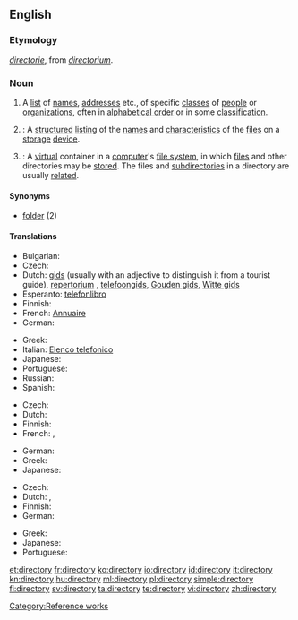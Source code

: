 {{wikipedia}}
==English==

===Etymology===
{{etyl|enm}} ''[[directorie]]'', from {{etyl|ML.}} ''[[directorium]]''.

===Noun===
{{en-noun|directories}}

# A [[list]] of [[name]]s, [[address]]es etc., of specific [[class]]es of [[people]] or [[organization]]s, often in [[alphabetical order]] or in some [[classification]].
# {{computing}}: A [[structured]] [[listing]] of the [[name]]s and [[characteristic]]s of the [[file]]s on a [[storage]] [[device]].
# {{computing}}: A [[virtual]] container in a [[computer]]'s [[file system]], in which [[file]]s and other directories may be [[store]]d. The files and [[subdirectory|subdirectories]] in a directory are usually [[related]].

====Synonyms====
* [[folder]] (2)

====Translations====
{{trans-top|list of names, addresses etc.}}
* Bulgarian: {{t|bg|указател|m}}
* Czech: {{t-|cs|adresář|m}}
* Dutch: [[gids]] {{m}} (usually with an adjective to distinguish it from a tourist guide), [[repertorium]] {{n}}, [[telefoongids]], [[Gouden gids]], [[Witte gids]]
* Esperanto: [[telefonlibro]]
* Finnish: {{t+|fi|hakemisto}}
* French: [[Annuaire]]
* German: {{t+|de|Verzeichnis|n}}
{{trans-mid}}
* Greek: {{t+|el|κατάλογος|m|tr=katálogos}}
* Italian: [[Elenco telefonico]]
* Japanese: {{t-|ja|一覧|tr=ichiran}}
* Portuguese: {{t+|pt|diretório}}
* Russian: {{t+|ru|таблица|f}}
* Spanish: {{t-|es|directorio|m}}
{{trans-bottom}}

{{trans-top|structured listing of files}}
* Czech: {{t-|cs|adresář|m}}
* Dutch: {{t+|nl|lijst|f}}
* Finnish: {{t+|fi|hakemisto}}
* French: {{t+|fr|dossier|m}},  {{t+|fr|répertoire|m}}
{{trans-mid}}
* German: {{t+|de|Verzeichnis|n}}
* Greek: {{t+|el|κατάλογος|m|tr=katálogos}}
* Japanese: {{t+|ja|ディレクトリ|tr=dhirekutori}}
{{trans-bottom}}

{{trans-top|simulated folder}}
* Czech: {{t-|cs|adresář|m}}
* Dutch: {{t+|nl|folder|m}}, {{t+|nl|map|f}}
* Finnish: {{t+|fi|kansio}}
* German: {{t+|de|Ordner|m}}
{{trans-mid}}
* Greek: {{t+|el|κατάλογος|m|tr=katálogos}}
* Japanese: {{t+|ja|ディレクトリ|tr=dhirekutori}}
* Portuguese: {{t+|pt|diretório}}
{{trans-bottom}}

[[Category:Reference works]]

[[et:directory]]
[[fr:directory]]
[[ko:directory]]
[[io:directory]]
[[id:directory]]
[[it:directory]]
[[kn:directory]]
[[hu:directory]]
[[ml:directory]]
[[pl:directory]]
[[simple:directory]]
[[fi:directory]]
[[sv:directory]]
[[ta:directory]]
[[te:directory]]
[[vi:directory]]
[[zh:directory]]